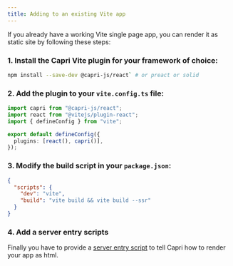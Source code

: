 ```yaml
---
title: Adding to an existing Vite app
---
```


If you already have a working Vite single page app, you can render it as static site by following these steps:

### 1. Install the Capri Vite plugin for your framework of choice:

```bash
npm install --save-dev @capri-js/react` # or preact or solid
```

### 2. Add the plugin to your `vite.config.ts` file:

```ts
import capri from "@capri-js/react";
import react from "@vitejs/plugin-react";
import { defineConfig } from "vite";

export default defineConfig({
  plugins: [react(), capri()],
});
```

### 3. Modify the build script in your `package.json`:

```json
{
  "scripts": {
    "dev": "vite",
    "build": "vite build && vite build --ssr"
  }
}
```

### 4. Add a server entry scripts

Finally you have to provide a [server entry script](/docs/project-structure/server-entry) to tell Capri how to render your app as html.
